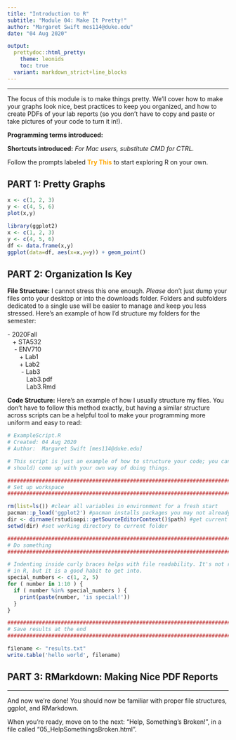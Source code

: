 ```yaml
---
title: "Introduction to R"
subtitle: "Module 04: Make It Pretty!"
author: "Margaret Swift mes114@duke.edu"
date: "04 Aug 2020"

output:
  prettydoc::html_pretty:
    theme: leonids
    toc: true
  variant: markdown_strict+line_blocks
---
```

***

The focus of this module is to make things pretty. We'll cover how to make
your graphs look nice, best practices to keep you organized, and how to create
PDFs of your lab reports (so you don't have to copy and paste or take pictures
of your code to turn it in!).

**Programming terms introduced:** 

**Shortcuts introduced:**
*For Mac users, substitute CMD for CTRL.*

Follow the prompts labeled <span style="color:orange">**Try This**</span> to start exploring R on your own.

## PART 1: Pretty Graphs

```r
x <- c(1, 2, 3)
y <- c(4, 5, 6)
plot(x,y)
```


```r
library(ggplot2)
x <- c(1, 2, 3)
y <- c(4, 5, 6)
df <- data.frame(x,y)
ggplot(data=df, aes(x=x,y=y)) + geom_point()
```

## PART 2: Organization Is Key

**File Structure:** I cannot stress this one enough. *Please* don’t just dump your files onto your desktop or into the downloads folder. Folders and subfolders dedicated to a single use will be easier to manage and keep you less stressed. Here’s an example of how I’d structure my folders for the semester:

| - 2020Fall
|    + STA532
|     - ENV710
|        + Lab1
|        + Lab2
|         - Lab3
|            Lab3.pdf
|            Lab3.Rmd

**Code Structure:** Here's an example of how I usually structure my files. You don't have to follow this method exactly, but having a similar structure across scripts can be a helpful tool to make your programming more uniform and easy to read:

```r
# ExampleScript.R
# Created: 04 Aug 2020
# Author:  Margaret Swift [mes114@duke.edu]

# This script is just an example of how to structure your code; you can (and 
# should) come up with your own way of doing things. 

###############################################################################
# Set up workspace
###############################################################################

rm(list=ls()) #clear all variables in environment for a fresh start
pacman::p_load('ggplot2') #pacman installs packages you may not already have.
dir <- dirname(rstudioapi::getSourceEditorContext()$path) #get current folder
setwd(dir) #set working directory to current folder

###############################################################################
# Do something
###############################################################################

# Indenting inside curly braсes helps with file readability. It's not required
# in R, but it is a good habit to get into.
special_numbers <- c(1, 2, 5)
for ( number in 1:10 ) {
  if ( number %in% special_numbers ) {  
    print(paste(number, 'is special!')) 
  }
}

###############################################################################
# Save results at the end
###############################################################################

filename <- "results.txt"
write.table('hello world', filename)

```
## PART 3: RMarkdown: Making Nice PDF Reports


***
And now we're done! You should now be familiar with proper file structures, ggplot, and RMarkdown.

When you're ready, move on to the next: "Help, Something's Broken!", in a file called "05_HelpSomethingsBroken.html".

